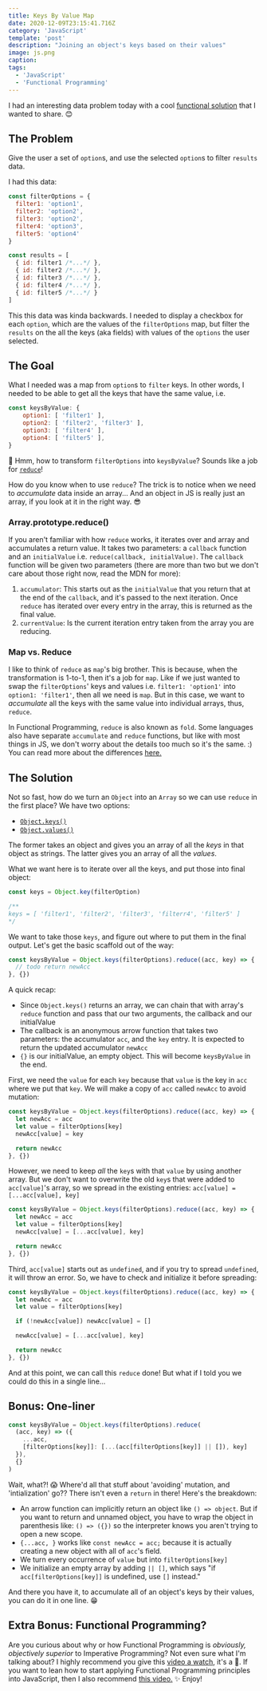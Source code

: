 ```yaml
---
title: Keys By Value Map
date: 2020-12-09T23:15:41.716Z
category: 'JavaScript'
template: 'post'
description: "Joining an object's keys based on their values"
image: js.png
caption:
tags:
  - 'JavaScript'
  - 'Functional Programming'
---
```


I had an interesting data problem today with a cool [functional solution](https://en.wikipedia.org/wiki/Functional_programming) that I wanted to share. 😊

## The Problem

Give the user a set of `option`s, and use the selected `option`s to filter `results` data.

I had this data:

```js
const filterOptions = {
  filter1: 'option1',
  filter2: 'option2',
  filter3: 'option2',
  filter4: 'option3',
  filter5: 'option4'
}

const results = [
  { id: filter1 /*...*/ },
  { id: filter2 /*...*/ },
  { id: filter3 /*...*/ },
  { id: filter4 /*...*/ },
  { id: filter5 /*...*/ }
]
```

This this data was kinda backwards. I needed to display a checkbox for each `option`, which are the values of the `filterOptions` map, but filter the `results` on the all the keys (aka fields) with values of the `options` the user selected.

## The Goal

What I needed was a map from `option`s to `filter` keys. In other words, I needed to be able to get all the keys that have the same value, i.e.

```js
const keysByValue: {
    option1: [ 'filter1' ],
    option2: [ 'filter2', 'filter3' ],
    option3: [ 'filter4' ],
    option4: [ 'filter5' ],
}
```

🤔 Hmm, how to transform `filterOptions` into `keysByValue`? Sounds like a job for [`reduce`](https://developer.mozilla.org/en-US/docs/Web/JavaScript/Reference/Global_Objects/Array/Reduce)!

How do you know when to use `reduce`? The trick is to notice when we need to _accumulate_ data inside an array... And an object in JS is really just an array, if you look at it in the right way. 😎

### Array.prototype.reduce()

If you aren't familiar with how `reduce` works, it iterates over and array and accumulates a return value. It takes two parameters: a `callback` function and an `initialValue` i.e. `reduce(callback, initialValue)`. The `callback` function will be given two parameters (there are more than two but we don't care about those right now, read the MDN for more):

1. `accumulator`: This starts out as the `initialValue` that you return that at the end of the `callback`, and it's passed to the next iteration. Once `reduce` has iterated over every entry in the array, this is returned as the final value.
2. `currentValue`: Is the current iteration entry taken from the array you are reducing.

### Map vs. Reduce

I like to think of `reduce` as `map`'s big brother. This is because, when the transformation is 1-to-1, then it's a job for `map`. Like if we just wanted to swap the `filterOptions`' keys and values i.e. `filter1: 'option1'` into `option1: 'filter1'`, then all we need is `map`. But in this case, we want to _accumulate_ all the keys with the same value into individual arrays, thus, `reduce`.

In Functional Programming, `reduce` is also known as `fold`. Some languages also have separate `accumulate` and `reduce` functions, but like with most things in JS, we don't worry about the details too much so it's the same. :) You can read more about the differences [here.](https://en.wikipedia.org/wiki/Fold_%28higher-order_function%29)

## The Solution

Not so fast, how do we turn an `Object` into an `Array` so we can use `reduce` in the first place? We have two options:

- [`Object.keys()`](https://developer.mozilla.org/en-US/docs/Web/JavaScript/Reference/Global_Objects/Object/keys)
- [`Object.values()`](https://developer.mozilla.org/en-US/docs/Web/JavaScript/Reference/Global_Objects/Object/values)

The former takes an object and gives you an array of all the _keys_ in that object as strings. The latter gives you an array of all the _values_.

What we want here is to iterate over all the keys, and put those into final object:

```js
const keys = Object.key(filterOption)

/**
keys = [ 'filter1', 'filter2', 'filter3', 'filterr4', 'filter5' ]
*/
```

We want to take those `keys`, and figure out where to put them in the final output. Let's get the basic scaffold out of the way:

```js
const keysByValue = Object.keys(filterOptions).reduce((acc, key) => {
  // todo return newAcc
}, {})
```

A quick recap:

- Since `Object.keys()` returns an array, we can chain that with array's `reduce` function and pass that our two arguments, the callback and our initialValue
- The callback is an anonymous arrow function that takes two parameters: the accumulator `acc`, and the `key` entry. It is expected to return the updated accumulator `newAcc`
- `{}` is our initialValue, an empty object. This will become `keysByValue` in the end.

First, we need the `value` for each `key` because that `value` is the key in `acc` where we put that `key`. We will make a copy of `acc` called `newAcc` to avoid mutation:

```js
const keysByValue = Object.keys(filterOptions).reduce((acc, key) => {
  let newAcc = acc
  let value = filterOptions[key]
  newAcc[value] = key

  return newAcc
}, {})
```

However, we need to keep _all_ the `key`s with that `value` by using another array. But we don't want to overwrite the old `key`s that were added to `acc[value]`'s array, so we spread in the existing entries: `acc[value] = [...acc[value], key]`

```js
const keysByValue = Object.keys(filterOptions).reduce((acc, key) => {
  let newAcc = acc
  let value = filterOptions[key]
  newAcc[value] = [...acc[value], key]

  return newAcc
}, {})
```

Third, `acc[value]` starts out as `undefined`, and if you try to spread `undefined`, it will throw an error. So, we have to check and initialize it before spreading:

```js
const keysByValue = Object.keys(filterOptions).reduce((acc, key) => {
  let newAcc = acc
  let value = filterOptions[key]

  if (!newAcc[value]) newAcc[value] = []

  newAcc[value] = [...acc[value], key]

  return newAcc
}, {})
```

And at this point, we can call this `reduce` done! But what if I told you we could do this in a single line...

## Bonus: One-liner

```js
const keysByValue = Object.keys(filterOptions).reduce(
  (acc, key) => ({
    ...acc,
    [filterOptions[key]]: [...(acc[filterOptions[key]] || []), key]
  }),
  {}
)
```

Wait, what?! 😱 Where'd all that stuff about 'avoiding' mutation, and 'intialization' go?? There isn't even a `return` in there! Here's the breakdown:

- An arrow function can implicitly return an object like `() => object`. But if you want to return and unnamed object, you have to wrap the object in parenthesis like: `() => ({})` so the interpreter knows you aren't trying to open a new scope.
- `{...acc, }` works like `const newAcc = acc;` because it is actually creating a new object with all of `acc`'s field.
- We turn every occurrence of `value` but into `filterOptions[key]`
- We initialize an empty array by adding `|| []`, which says "if `acc[filterOptions[key]]` is undefined, use `[]` instead."

And there you have it, to accumulate all of an object's keys by their values, you can do it in one line. 😁

## Extra Bonus: Functional Programming?

Are you curious about why or how Functional Programming is _obviously, objectively superior_ to Imperative Programming? Not even sure what I'm talking about? I highly recommend you give this [video a watch](https://www.youtube.com/watch?v=QyJZzq0v7Z4), it's a 🤯. If you want to lean how to start applying Functional Programming principles into JavaScript, then I also recommend [this video.](https://www.youtube.com/watch?v=e-5obm1G_FY&t=147s) ✨ Enjoy!
